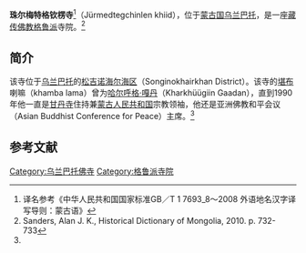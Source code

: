 {{Infobox Tibetan Buddhist monastery
|name =珠尔梅特格钦楞寺
|image =
|image size =
|alt = 
|caption =
|t=
|w=
|to = 
|ipa={{IPA|}}
|z=
|thdl=
|e=
|tc=珠爾梅特格欽楞寺
|s=珠尔梅特格钦楞寺
|p=
|m=
|k=
|pushpin_map = 
|latd = | latm =  | lats = | latNS =
|longd= | longm= | longs =| longEW =
|map_caption = 
|mapsize = 
|location_country = Mongolia
|location= [[蒙古国|蒙古国]][[乌兰巴托|乌兰巴托]]
|coordinates_display =
|founded_by =
|date_founded =
|date_renovated =
|sect =[[格鲁派|格鲁派]]
|lineage= 
|dedicated_to =
|head_lama =
|colleges=
|no._of_monks =
|architecture =  
|festivals=
|footnotes = 
}}

'''珠尔梅特格钦楞寺'''<ref>译名参考《中华人民共和国国家标准GB／T 1 7693_8～2008 外语地名汉字译写导则：蒙古语》</ref>（Jürmedtegchinlen khiid），位于[[蒙古国|蒙古国]][[乌兰巴托|乌兰巴托]]，是一座[[藏传佛教|藏传佛教]][[格鲁派|格鲁派]]寺院。<ref name=san>Sanders, Alan J. K., Historical Dictionary of Mongolia, 2010. p. 732-733</ref>

==简介==
该寺位于[[乌兰巴托|乌兰巴托]]的[[松吉诺海尔海区|松吉诺海尔海区]]（Songinokhairkhan District）。该寺的[[堪布|堪布]]喇嘛（khamba lama）曾为[[哈尔呼格·嘎丹|哈尔呼格·嘎丹]]（Kharkhüügiin Gaadan），直到1990年他一直是[[甘丹寺_(蒙古国)|甘丹寺]]住持兼[[蒙古人民共和国|蒙古人民共和国]]宗教领袖，他还是亚洲佛教和平会议（Asian Buddhist Conference for Peace）主席。<ref name=san/>

==参考文献==
{{reflist}}

{{佛教寺院小作品}}
[[Category:乌兰巴托佛寺|Category:乌兰巴托佛寺]]
[[Category:格鲁派寺院|Category:格鲁派寺院]]